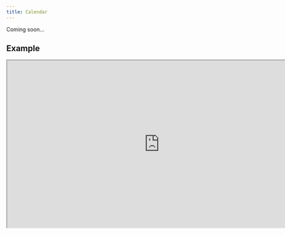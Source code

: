 ```yaml
---
title: Calendar
---
```


Coming soon...

## Example

<iframe
  src="https://workshop.kidow.me/?path=/docs/components-calendar-v1--docs"
  width="800"
  height="440"
></iframe>
